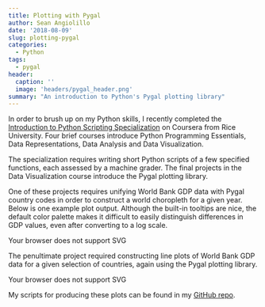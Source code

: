 ```yaml
---
title: Plotting with Pygal
author: Sean Angiolillo
date: '2018-08-09'
slug: plotting-pygal
categories:
  - Python
tags:
  - pygal
header:
  caption: ''
  image: 'headers/pygal_header.png'
summary: "An introduction to Python's Pygal plotting library"  
---
```


In order to brush up on my Python skills, I recently completed the [Introduction to Python Scripting Specialization](https://www.coursera.org/specializations/introduction-scripting-in-python) on Coursera from Rice University. Four brief courses introduce Python Programming Essentials, Data Representations, Data Analysis and Data Visualization.

The specialization requires writing short Python scripts of a few specified functions, each assessed by a machine grader. The final projects in the Data Visualization course introduce the Pygal plotting library.

One of these projects requires unifying World Bank GDP data with Pygal country codes in order to construct a world choropleth for a given year. Below is one example plot output. Although the built-in tooltips are nice, the default color palette makes it difficult to easily distinguish differences in GDP values, even after converting to a log scale. 

<object type="image/svg+xml" data="/img/isp_gdp_world_code_2010.svg">
  Your browser does not support SVG
</object>

The penultimate project required constructing line plots of World Bank GDP data for a given selection of countries, again using the Pygal plotting library.

<object type="image/svg+xml" data="/img/isp_gdp_xy_uk+usa.svg">
  Your browser does not support SVG
</object>

My scripts for producing these plots can be found in my [GitHub repo](https://github.com/seanangio/rice_isp).